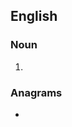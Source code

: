 ==English==

===Noun===
{{head|en|noun form}}

# {{plural of|en|agistor}}

===Anagrams===
* {{anagrams|en|a=agiorsst|Rastogis|agorists|agrostis|orgiasts}}